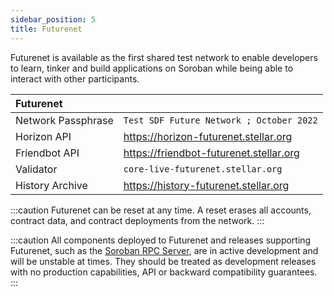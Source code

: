 ```yaml
---
sidebar_position: 5
title: Futurenet
---
```


Futurenet is available as the first shared test network to enable developers to
learn, tinker and build applications on Soroban while being able to interact
with other participants.

| Futurenet |  |
| :-- | --- |
| Network Passphrase | `Test SDF Future Network ; October 2022` |
| Horizon API | https://horizon-futurenet.stellar.org |
| Friendbot API | https://friendbot-futurenet.stellar.org |
| Validator | `core-live-futurenet.stellar.org` |
| History Archive | https://history-futurenet.stellar.org |

:::caution
Futurenet can be reset at any time. A reset erases all accounts, contract data,
and contract deployments from the network.
:::

:::caution
All components deployed to Futurenet and releases supporting Futurenet, such as
the [Soroban RPC Server], are in active development and will be unstable at
times. They should be treated as development releases with no production
capabilities, API or backward compatibility guarantees.
:::

[Soroban RPC Server]: https://github.com/stellar/quickstart#soroban-rpc-server
